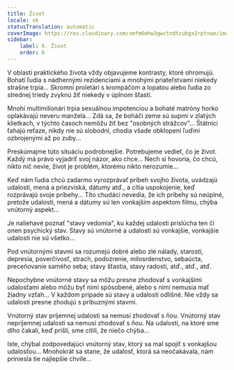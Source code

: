 ```yaml
---
title: Život
locale: sk
statusTranslation: automatic
coverImage: https://res.cloudinary.com/xmfm6mhw3gwctndtcubgx2rptnae/image/upload/v1740468922/small_cover_tratado_de_psicologia_revolucionaria_a4c0dca4e0.webp
sidebar:
    label: 6. Život
    order: 6
---
```

V oblasti praktického života vždy objavujeme kontrasty, ktoré ohromujú. Bohatí ľudia s nádhernými rezidenciami a mnohými priateľstvami niekedy strašne trpia... Skromní proletári s krompáčom a lopatou alebo ľudia zo strednej triedy zvyknú žiť niekedy v úplnom šťastí.

Mnohí multimilionári trpia sexuálnou impotenciou a bohaté matróny horko oplakávajú neveru manžela... Zdá sa, že boháči zeme sú supmi v zlatých klietkach, v týchto časoch nemôžu žiť bez "osobných strážcov"... Štátnici ťahajú reťaze, nikdy nie sú slobodní, chodia všade obklopení ľuďmi ozbrojenými až po zuby...

Preskúmajme túto situáciu podrobnejšie. Potrebujeme vedieť, čo je život. Každý má právo vyjadriť svoj názor, ako chce... Nech si hovoria, čo chcú, nikto nič nevie, život je problém, ktorému nikto nerozumie...

Keď nám ľudia chcú zadarmo vyrozprávať príbeh svojho života, uvádzajú udalosti, mená a priezviská, dátumy atď., a cítia uspokojenie, keď rozprávajú svoje príbehy... Títo chudáci nevedia, že ich príbehy sú neúplné, pretože udalosti, mená a dátumy sú len vonkajším aspektom filmu, chýba vnútorný aspekt...

Je naliehavé poznať "stavy vedomia", ku každej udalosti prislúcha ten či onen psychický stav. Stavy sú vnútorné a udalosti sú vonkajšie, vonkajšie udalosti nie sú všetko...

Pod vnútornými stavmi sa rozumejú dobré alebo zlé nálady, starosti, depresia, poverčivosť, strach, podozrenie, milosrdenstvo, sebaúcta, preceňovanie samého seba; stavy šťastia, stavy radosti, atď., atď., atď.

Nepochybne vnútorné stavy sa môžu presne zhodovať s vonkajšími udalosťami alebo môžu byť nimi spôsobené, alebo s nimi nemusia mať žiadny vzťah... V každom prípade sú stavy a udalosti odlišné. Nie vždy sa udalosti presne zhodujú s príbuznými stavmi.

Vnútorný stav príjemnej udalosti sa nemusí zhodovať s ňou. Vnútorný stav nepríjemnej udalosti sa nemusí zhodovať s ňou. Na udalosti, na ktoré sme dlho čakali, keď prišli, sme cítili, že niečo chýba...

Iste, chýbal zodpovedajúci vnútorný stav, ktorý sa mal spojiť s vonkajšou udalosťou... Mnohokrát sa stane, že udalosť, ktorá sa neočakávala, nám priniesla tie najlepšie chvíle...

